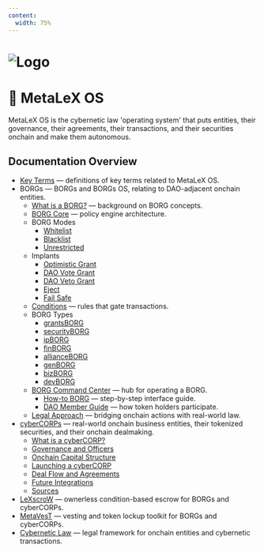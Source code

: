 ```yaml
---
content:
  width: 75%
---
```


# ![Logo](/header.png)
# 🖖 MetaLeX OS

MetaLeX OS is the cybernetic law 'operating system' that puts entities, their governance, their agreements, their transactions, and their securities onchain and make them autonomous.

## Documentation Overview

- [Key Terms](/key-terms) — definitions of key terms related to MetaLeX OS.
- BORGs — BORGs and BORGs OS, relating to DAO-adjacent onchain entities.
  - [What is a BORG?](/borg/what-is-a-BORG) — background on BORG concepts.
  - [BORG Core](/borg/borg-core) — policy engine architecture.
  - BORG Modes
    - [Whitelist](/borg/borg-modes/whitelist)
    - [Blacklist](/borg/borg-modes/blacklist)
    - [Unrestricted](/borg/borg-modes/unrestricted)
  - Implants
    - [Optimistic Grant](/borg/implants/optimistic-grant)
    - [DAO Vote Grant](/borg/implants/dao-vote-grant)
    - [DAO Veto Grant](/borg/implants/dao-veto-grant)
    - [Eject](/borg/implants/eject)
    - [Fail Safe](/borg/implants/fail-safe)
  - [Conditions](/borg/conditions) — rules that gate transactions.
  - BORG Types
    - [grantsBORG](/borg/borg-types/grantsborg)
    - [securityBORG](/borg/borg-types/securityborg)
    - [ipBORG](/borg/borg-types/ipborg)
    - [finBORG](/borg/borg-types/finborg)
    - [allianceBORG](/borg/borg-types/allianceborg)
    - [genBORG](/borg/borg-types/genborg)
    - [bizBORG](/borg/borg-types/bizborg)
    - [devBORG](/borg/borg-types/devborg)
  - [BORG Command Center](/borg/borg-landing) — hub for operating a BORG.
    - [How-to BORG](/borg/how-to) — step-by-step interface guide.
    - [DAO Member Guide](/borg/dao-landing) — how token holders participate.
  - [Legal Approach](/borg/legal-approach) — bridging onchain actions with real-world law.
- [cyberCORPs](/cybercorps) — real-world onchain business entities, their tokenized securities, and their onchain dealmaking.
  - [What is a cyberCORP?](/cybercorps/what-is-a-cyberCORP)
  - [Governance and Officers](/cybercorps/governance-and-officers)
  - [Onchain Capital Structure](/cybercorps/onchain-capital-structure)
  - [Launching a cyberCORP](/cybercorps/launching-a-cybercorp)
  - [Deal Flow and Agreements](/cybercorps/deal-flow-and-agreements)
  - [Future Integrations](/cybercorps/future-integrations)
  - [Sources](/cybercorps/sources)
- [LeXscroW](/lexscrow) — ownerless condition-based escrow for BORGs and cyberCORPs.
- [MetaVesT](/metavest) — vesting and token lockup toolkit for BORGs and cyberCORPs.
- [Cybernetic Law](/cybernetic-law/intro-to-cybernetic-law) — legal framework for onchain entities and cybernetic transactions.
